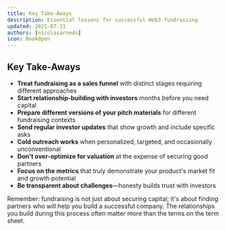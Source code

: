 ```yaml
---
title: Key Take-Aways
description: Essential lessons for successful Web3 fundraising
updated: 2025-07-31
authors: [nicolasarnedo]
icon: BookOpen
---
```


## Key Take-Aways

- **Treat fundraising as a sales funnel** with distinct stages requiring different approaches
- **Start relationship-building with investors** months before you need capital
- **Prepare different versions of your pitch materials** for different fundraising contexts
- **Send regular investor updates** that show growth and include specific asks
- **Cold outreach works** when personalized, targeted, and occasionally unconventional
- **Don't over-optimize for valuation** at the expense of securing good partners
- **Focus on the metrics** that truly demonstrate your product's market fit and growth potential
- **Be transparent about challenges**—honesty builds trust with investors

Remember: fundraising is not just about securing capital; it's about finding partners who will help you build a successful company. The relationships you build during this process often matter more than the terms on the term sheet.
